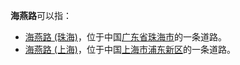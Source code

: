 '''海燕路'''可以指：
* [[海燕路_(珠海)|海燕路 (珠海)]]，位于中国[[广东省|广东省]][[珠海市|珠海市]]的一条道路。
* [[海燕路_(上海)|海燕路 (上海)]]，位于中国[[上海市|上海市]][[浦东新区|浦东新区]]的一条道路。

{{disambig|Cat=街道名消歧义}}